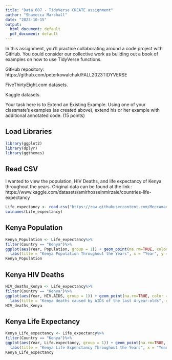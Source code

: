 ```yaml
---
title: "Data 607 - TidyVerse CREATE assignment"
author: "Shamecca Marshall"
date: "2023-10-15"
output:
  html_document: default
  pdf_document: default
---
```


In this assignment, you’ll practice collaborating around a code project with GitHub.  You could consider our collective work as building out a book of examples on how to use TidyVerse functions.

GitHub repository:  https://github.com/peterkowalchuk/FALL2023TIDYVERSE

FiveThirtyEight.com datasets.

Kaggle datasets. 

Your task here is to Extend an Existing Example.  Using one of your classmate’s examples (as created above), extend his or her example with additional annotated code. (15 points)

## Load Libraries
```r
library(ggplot2)
library(dplyr)
library(ggthemes)
```

## Read CSV

I wanted to view the population, HIV Deaths, and life expectancy of Kenya throughout the years. Original data can be found at the link :
https://www.kaggle.com/datasets/amirhosseinmirzaie/countries-life-expectancy
```r
Life_expectancy <- read.csv("https://raw.githubusercontent.com/Meccamarshall/Data607/main/life_expectancy.csv")
colnames(Life_expectancy)
```
## Kenya Population
```r
Kenya_Population <- Life_expectancy%>%
filter(Country == "Kenya")%>%
ggplot(aes(Year, Population, group = 1)) + geom_point(na.rm=TRUE, color = "hotpink") + geom_line(na.rm=TRUE, color = "orange")+
  labs(title = "Kenya Population Throughout the Years", x = "Year", y = "Population (million)")
Kenya_Population
```

## Kenya HIV Deaths
```r
HIV_deaths_Kenya <- Life_expectancy%>%
filter(Country == "Kenya")%>%
ggplot(aes(Year, HIV.AIDS, group = 1)) + geom_point(na.rm=TRUE, color = "hotpink") + geom_line(na.rm=TRUE, color = "orange")+
  labs(title = "Kenya deaths caused by AIDS of the last 4-year-olds", x = "Year", y = "HIV/AIDS Deaths")
HIV_deaths_Kenya
```
## Kenya Life Expectancy 
```r
Kenya_Life_expectancy <- Life_expectancy%>%
filter(Country == "Kenya")%>%
ggplot(aes(Year, Life.expectancy, group = 1)) + geom_point(na.rm=TRUE, color = "hotpink") + geom_line(na.rm=TRUE, color = "orange")+
  labs(title = "Kenya Life Expenctancy Throughout the Years", x = "Year", y = "Life expectancy")
Kenya_Life_expectancy
```